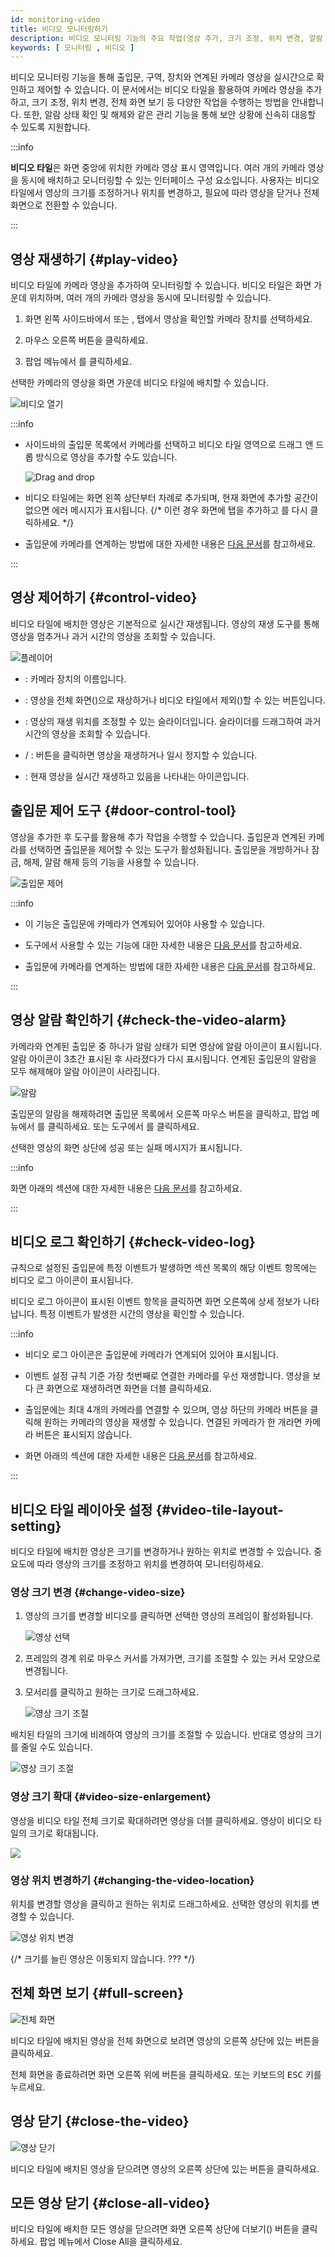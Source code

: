 ```yaml
---
id: monitoring-video
title: 비디오 모니터링하기
description: 비디오 모니터링 기능의 주요 작업(영상 추가, 크기 조정, 위치 변경, 알람 확인 등)을 단계적으로 안내합니다.
keywords: [ 모니터링 , 비디오 ]
---
```


비디오 모니터링 기능을 통해 출입문, 구역, 장치와 연계된 카메라 영상을 실시간으로 확인하고 제어할 수 있습니다. 이 문서에서는 비디오 타일을 활용하여 카메라 영상을 추가하고, 크기 조정, 위치 변경, 전체 화면 보기 등 다양한 작업을 수행하는 방법을 안내합니다. 또한, 알람 상태 확인 및 해제와 같은 관리 기능을 통해 보안 상황에 신속히 대응할 수 있도록 지원합니다.

:::info

**비디오 타일**은 화면 중앙에 위치한 카메라 영상 표시 영역입니다. 여러 개의 카메라 영상을 동시에 배치하고 모니터링할 수 있는 인터페이스 구성 요소입니다. 사용자는 비디오 타일에서 영상의 크기를 조정하거나 위치를 변경하고, 필요에 따라 영상을 닫거나 전체 화면으로 전환할 수 있습니다.

:::

## 영상 재생하기 {#play-video}

비디오 타일에 카메라 영상을 추가하여 모니터링할 수 있습니다. 비디오 타일은 화면 가운데 위치하며, 여러 개의 카메라 영상을 동시에 모니터링할 수 있습니다.

1. 화면 왼쪽 사이드바에서 <Cmd sid='arena.tree.door.title' /> 또는 <Cmd sid='arena.tree.map.title' />, <Cmd sid='arena.tree.device.title' /> 탭에서 영상을 확인할 카메라 장치를 선택하세요.

1. 마우스 오른쪽 버튼을 클릭하세요.

1. 팝업 메뉴에서 <Cmd sid='arena.tree.contextMenu.openVideo' />를 클릭하세요.

선택한 카메라의 영상을 화면 가운데 비디오 타일에 배치할 수 있습니다.

<Image src='/img/monitoring-door-control-open-video.png' alt='비디오 열기' />

:::info

* 사이드바의 출입문 목록에서 카메라를 선택하고 비디오 타일 영역으로 드래그 앤 드롭 방식으로 영상을 추가할 수도 있습니다.

  <Image src='/img/monitoring-door-control-open-video-drag-drop.png' alt='Drag and drop' />

* 비디오 타일에는 화면 왼쪽 상단부터 차례로 추가되며, 현재 화면에 추가할 공간이 없으면 에러 메시지가 표시됩니다. {/* 이런 경우 화면에 탭을 추가하고 <Cmd sid='arena.tree.contextMenu.openVideo' />를 다시 클릭하세요. */}

* 출입문에 카메라를 연계하는 방법에 대한 자세한 내용은 [다음 문서](#)를 참고하세요.

:::


## 영상 제어하기 {#control-video}

비디오 타일에 배치한 영상은 기본적으로 실시간 재생됩니다. 영상의 재생 도구를 통해 영상을 멈추거나 과거 시간의 영상을 조회할 수 있습니다.

<Image src='/img/monitoring-video-player.png' alt='플레이어' />

* <Num num='1' />: 카메라 장치의 이름입니다.

* <Num num='2' />: 영상을 전체 화면(<IcFullscreen/>)으로 재상하거나 비디오 타일에서 제외(<IcClose/>)할 수 있는 버튼입니다.

* <Num num='3' />: 영상의 재생 위치를 조정할 수 있는 슬라이더입니다. 슬라이더를 드래그하여 과거 시간의 영상을 조회할 수 있습니다.

* <Num num='4' /> <IcPlay/> / <IcPause/>: 버튼을 클릭하면 영상을 재생하거나 일시 정지할 수 있습니다.

* <Num num='5' />: 현재 영상을 실시간 재생하고 있음을 나타내는 아이콘입니다.


## 출입문 제어 도구 {#door-control-tool}

영상을 추가한 후 <Cmd sid='arena.map.doorControl' /> 도구를 활용해 추가 작업을 수행할 수 있습니다. 출입문과 연계된 카메라를 선택하면 출입문을 제어할 수 있는 <Cmd sid='arena.map.doorControl' /> 도구가 활성화됩니다. 출입문을 개방하거나 잠금, 해제, 알람 해제 등의 기능을 사용할 수 있습니다.

<Image src='/img/monitoring-door-control.png' alt='출입문 제어' />

:::info

* 이 기능은 출입문에 카메라가 연계되어 있어야 사용할 수 있습니다.

* <Cmd sid='arena.map.doorControl' /> 도구에서 사용할 수 있는 기능에 대한 자세한 내용은 [다음 문서](control-door)를 참고하세요.

* 출입문에 카메라를 연계하는 방법에 대한 자세한 내용은 [다음 문서](#)를 참고하세요.

:::

## 영상 알람 확인하기 {#check-the-video-alarm}

카메라와 연계된 출입문 중 하나가 알람 상태가 되면 영상에 알람 아이콘이 표시됩니다. 알람 아이콘이 3초간 표시된 후 사라졌다가 다시 표시됩니다. 연계된 출입문의 알람을 모두 해제해야 알람 아이콘이 사라집니다.

<Image src='/img/monitoring-video-alarm.png' alt='알람' />

출입문의 알람을 해제하려면 출입문 목록에서 오른쪽 마우스 버튼을 클릭하고, 팝업 메뉴에서 <Cmd sid='arena.tree.contextMenu.clearAlarm' />를 클릭하세요. 또는 <Cmd sid='arena.map.doorControl' /> 도구에서  <Cmd sid='arena.tree.contextMenu.clearAlarm' />를 클릭하세요.

선택한 영상의 화면 상단에 성공 또는 실패 메시지가 표시됩니다.

:::info

화면 아래의 <Cmd sid='arena.eventTable.event' /> 섹션에 대한 자세한 내용은 [다음 문서](monitoring-event)를 참고하세요.

:::


## 비디오 로그 확인하기 {#check-video-log}

규칙으로 설정된 출입문에 특정 이벤트가 발생하면 <Cmd sid='arena.eventTable.title' /> 섹션 목록의 해당 이벤트 항목에는 비디오 로그 아이콘이 표시됩니다.

비디오 로그 아이콘이 표시된 이벤트 항목을 클릭하면 화면 오른쪽에 상세 정보가 나타납니다. 특정 이벤트가 발생한 시간의 영상을 확인할 수 있습니다.

:::info

* 비디오 로그 아이콘은 출입문에 카메라가 연계되어 있어야 표시됩니다.

* 이벤트 설정 규칙 기준 가장 첫번째로 연결한 카메라를 우선 재생합니다. 영상을 보다 큰 화면으로 재생하려면 화면을 더블 클릭하세요.

* 출입문에는 최대 4개의 카메라를 연결할 수 있으며, 영상 하단의 카메라 버튼을 클릭해 원하는 카메라의 영상을 재생할 수 있습니다. 연결된 카메라가 한 개라면 카메라 버튼은 표시되지 않습니다.

* 화면 아래의 <Cmd sid='arena.eventTable.event' /> 섹션에 대한 자세한 내용은 [다음 문서](monitoring-event)를 참고하세요.

:::


## 비디오 타일 레이아웃 설정 {#video-tile-layout-setting}

비디오 타일에 배치한 영상은 크기를 변경하거나 원하는 위치로 변경할 수 있습니다. 중요도에 따라 영상의 크기를 조정하고 위치를 변경하여 모니터링하세요.

### 영상 크기 변경 {#change-video-size}

1. 영상의 크기를 변경할 비디오를 클릭하면 선택한 영상의 프레임이 활성화됩니다.

    <Image src='/img/monitoring-video-adjust-size-01.png' alt='영상 선택' />

1. 프레임의 경계 위로 마우스 커서를 가져가면, 크기를 조절할 수 있는 커서 모양으로 변경됩니다.

1. 모서리를 클릭하고 원하는 크기로 드래그하세요. 

    <Image src='/img/monitoring-video-adjust-size-02.png' alt='영상 크기 조절' />

배치된 타일의 크기에 비례하여 영상의 크기를 조절할 수 있습니다. 반대로 영상의 크기를 줄일 수도 있습니다.

<Image src='/img/monitoring-video-adjust-size-03.png' alt='영상 크기 조절' />

### 영상 크기 확대 {#video-size-enlargement}

영상을 비디오 타일 전체 크기로 확대하려면 영상을 더블 클릭하세요. 영상이 비디오 타일의 크기로 확대됩니다.

<Image src='/img/common/monitoring-video-extend.gif' />

### 영상 위치 변경하기 {#changing-the-video-location}

위치를 변경할 영상을 클릭하고 원하는 위치로 드래그하세요. 선택한 영상의 위치를 변경할 수 있습니다.

<Image src='/img/monitoring-video-move-position.png' alt='영상 위치 변경' />

{/* 크기를 늘린 영상은 이동되지 않습니다. ??? */}


## 전체 화면 보기 {#full-screen}

<Columns>
<Column>

<Image src='/img/monitoring-video-fullscreen.png' alt='전체 화면' />

</Column>
<Column>

비디오 타일에 배치된 영상을 전체 화면으로 보려면 영상의 오른쪽 상단에 있는 <IcFullscreen /> 버튼을 클릭하세요.

전체 화면을 종료하려면 화면 오른쪽 위에 <IcRestorscreen/> 버튼을 클릭하세요. 또는 키보드의 <kbd>ESC</kbd> 키를 누르세요.

</Column>
</Columns>


## 영상 닫기 {#close-the-video}

<Columns>
<Column>

<Image src='/img/monitoring-video-close.png' alt='영상 닫기' />

</Column>
<Column>

비디오 타일에 배치된 영상을 닫으려면 영상의 오른쪽 상단에 있는 <IcClose /> 버튼을 클릭하세요.

</Column>
</Columns>


## 모든 영상 닫기 {#close-all-video}

비디오 타일에 배치한 모든 영상을 닫으려면 화면 오른쪽 상단에 더보기(<IcMore />) 버튼을 클릭하세요. 팝업 메뉴에서 <Cmd>Close All</Cmd>을 클릭하세요.